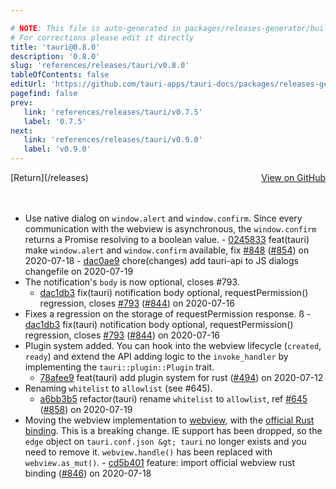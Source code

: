 ```yaml
---

# NOTE: This file is auto-generated in packages/releases-generator/build.ts
# For corrections please edit it directly
title: 'tauri@0.8.0'
description: '0.8.0'
slug: 'references/releases/tauri/v0.8.0'
tableOfContents: false
editUrl: 'https://github.com/tauri-apps/tauri-docs/packages/releases-generator/build.ts'
pagefind: false
prev:
   link: 'references/releases/tauri/v0.7.5'
   label: '0.7.5'
next:
   link: 'references/releases/tauri/v0.9.0'
   label: 'v0.9.0'
---
```


<div style="margin-bottom:3rem; display: flex; justify-content: space-between; align-items: center"><span>[Return](/releases)</span><span><a href="https://github.com/tauri-apps/tauri/releases/tag/tauri-v0.8.0">View on GitHub</a></span></div>

- Use native dialog on `window.alert` and `window.confirm`.
  Since every communication with the webview is asynchronous, the `window.confirm` returns a Promise resolving to a boolean value.
  \- [0245833](https://www.github.com/tauri-apps/tauri/commit/0245833bb56d5462a4e1249eb1e2f9f5e477592d) feat(tauri) make `window.alert` and `window.confirm` available, fix [#848](https://www.github.com/tauri-apps/tauri/pull/848) ([#854](https://www.github.com/tauri-apps/tauri/pull/854)) on 2020-07-18
  \- [dac0ae9](https://www.github.com/tauri-apps/tauri/commit/dac0ae976ea1b419ed5af078d00106b1476dee04) chore(changes) add tauri-api to JS dialogs changefile on 2020-07-19
- The notification&#39;s `body` is now optional, closes #793.
  - [dac1db3](https://www.github.com/tauri-apps/tauri/commit/dac1db39831ecbcf23c630351d5753af01ccd500) fix(tauri) notification body optional, requestPermission() regression, closes [#793](https://www.github.com/tauri-apps/tauri/pull/793) ([#844](https://www.github.com/tauri-apps/tauri/pull/844)) on 2020-07-16
- Fixes a regression on the storage of requestPermission response.
  ß
  \- [dac1db3](https://www.github.com/tauri-apps/tauri/commit/dac1db39831ecbcf23c630351d5753af01ccd500) fix(tauri) notification body optional, requestPermission() regression, closes [#793](https://www.github.com/tauri-apps/tauri/pull/793) ([#844](https://www.github.com/tauri-apps/tauri/pull/844)) on 2020-07-16
- Plugin system added. You can hook into the webview lifecycle (`created`, `ready`) and extend the API adding logic to the `invoke_handler` by implementing the `tauri::plugin::Plugin` trait.
  - [78afee9](https://www.github.com/tauri-apps/tauri/commit/78afee9725e0e372f9de7edeaac523011a1c02a3) feat(tauri) add plugin system for rust ([#494](https://www.github.com/tauri-apps/tauri/pull/494)) on 2020-07-12
- Renaming `whitelist` to `allowlist` (see #645).
  - [a6bb3b5](https://www.github.com/tauri-apps/tauri/commit/a6bb3b59059e08a844d7bb2b43f3d1192954d890) refactor(tauri) rename `whitelist` to `allowlist`, ref [#645](https://www.github.com/tauri-apps/tauri/pull/645) ([#858](https://www.github.com/tauri-apps/tauri/pull/858)) on 2020-07-19
- Moving the webview implementation to [webview](https://github.com/webview/webview), with the [official Rust binding](https://github.com/webview/webview_rust).
  This is a breaking change.
  IE support has been dropped, so the `edge` object on `tauri.conf.json &gt; tauri` no longer exists and you need to remove it.
  `webview.handle()` has been replaced with `webview.as_mut()`.
  \- [cd5b401](https://www.github.com/tauri-apps/tauri/commit/cd5b401707d709bf8212b0a4c34623f902ae40f9) feature: import official webview rust binding ([#846](https://www.github.com/tauri-apps/tauri/pull/846)) on 2020-07-18

